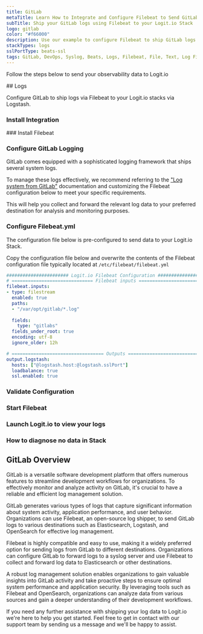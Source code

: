 ```yaml
---
title: GitLab
metaTitle: Learn How to Integrate and Configure Filebeat to Send GitLab Logs
subTitle: Ship your GitLab logs using Filebeat to your Logit.io Stack
logo: gitlab
color: "#f66000"
description: Use our example to configure Filebeat to ship GitLab logs to your Logit.io stacks. Configure Filebeat to send GitLab logs to Logstash or Elastic.
stackTypes: logs
sslPortType: beats-ssl
tags: GitLab, DevOps, Syslog, Beats, Logs, Filebeat, File, Text, Log Files, Gitlabs
---
```


Follow the steps below to send your observability data to Logit.io

<Steps>
  ## Logs

  Configure GitLab to ship logs via Filebeat to your Logit.io stacks via Logstash.
  
  ### Install Integration
  <InstallIntegration/>
  ### Install Filebeat

  <InstallFilebeat />

  ### Configure GitLab Logging

  GitLab comes equipped with a sophisticated logging framework that ships several system logs. 
          
  To manage these logs effectively, we recommend referring to 
  the ["Log system from GitLab"](https://docs.gitlab.com/ee/administration/logs/index.html) documentation 
  and customizing the Filebeat configuration below to meet your specific requirements. 
  
  This will help you collect and forward the relevant log data to your 
  preferred destination for analysis and monitoring purposes.

  ### Configure Filebeat.yml

The configuration file below is pre-configured to send data to your Logit.io Stack.
        
Copy the configuration file below and overwrite the contents of the Filebeat 
configuration file typically located at `/etc/filebeat/filebeat.yml`

```yml copy showLineNumbers /@logstash.host/ /@logstash.sslPort/
####################### Logit.io Filebeat Configuration #########################
# ============================== Filebeat inputs ===============================
filebeat.inputs:
- type: filestream
  enabled: true
  paths:
  - "/var/opt/gitlab/*.log"
  
  fields:
    type: "gitlabs"
  fields_under_root: true
  encoding: utf-8
  ignore_older: 12h

# ================================== Outputs ===================================
output.logstash:
  hosts: ["@logstash.host:@logstash.sslPort"]
  loadbalance: true
  ssl.enabled: true
```
  ### Validate Configuration

  <ValidateBeat beatname="filebeat" />

  ### Start Filebeat

  <StartFilebeat />

  ### Launch Logit.io to view your logs

  <LaunchStack utmMedium="logs" utmCampaign="GitLab" source="GitLab" />

  ### How to diagnose no data in Stack

  <DiagnoseNoData />
</Steps>

## GitLab Overview

GitLab is a versatile software development platform that offers numerous features to 
streamline development workflows for organizations. To effectively monitor and analyze 
activity on GitLab, it's crucial to have a reliable and efficient log management solution.

GitLab generates various types of logs that capture significant information about system 
activity, application performance, and user behavior. Organizations can use Filebeat, 
an open-source log shipper, to send GitLab logs to various destinations such as 
Elasticsearch, Logstash, and OpenSearch for effective log management.

Filebeat is highly compatible and easy to use, making it a widely preferred option for 
sending logs from GitLab to different destinations. Organizations can configure GitLab 
to forward logs to a syslog server and use Filebeat to collect and 
forward log data to Elasticsearch or other destinations.

A robust log management solution enables organizations to gain valuable insights into 
GitLab activity and take proactive steps to ensure optimal system performance and 
application security. By leveraging tools such as Filebeat and OpenSearch, organizations 
can analyze data from various sources and gain a deeper understanding of their development workflows.

If you need any further assistance with shipping your log data to Logit.io we're 
here to help you get started. Feel free to get in contact with our support team 
by sending us a message <IntercomButton text="via live chat" /> and we'll be happy to assist.